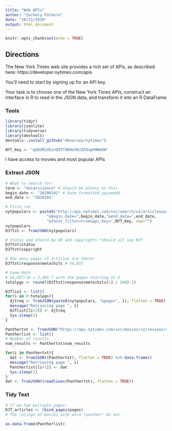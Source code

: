 ```yaml
---
title: "Web APIs"
author: "Zachary Palmore"
date: "10/21/2020"
output: html_document
---
```


```r
knitr::opts_chunk$set(echo = TRUE)
```

## Directions

The New York Times web site provides a rich set of APIs, as described here:
https://developer.nytimes.com/apis

You’ll need to start by signing up for an API key.

Your task is to choose one of the New York Times APIs, construct an interface in R to read in the JSON data, and transform it into an R DataFrame

### Tools

```r
library(tidyr)
library(jsonlite)
library(tidyverse)
library(devtools)
devtools::install_github("mkearney/nytimes")
```

```r
NYT_Key <- "qGBdM2VExnQOTf8KHm3HJZFAxphMWdUW"
```



I have access to movies and most popular APIs

### Extract JSON

```r
# What to search for:
term <- "data+science" # Should be plenty on this
begin_date <- "20200101" # Date formatted yyyymmdd
end_date <- "2020201"

# First run
nytpopulars <- paste0("http://api.nytimes.com/svc/search/v2/articlesearch.json?q=",term,
                  "&begin_date=",begin_date,"&end_date=",end_date,
                  "&facet_filter=true&api-key=",NYT_Key, sep="")
nytpopulars
DJTtxt <- fromJSON(nytpopulars)

# Status and should be OK and copyrights *should all say NYT 
DJTtxt$status
DJTtxt$copyright

# How many pages of articles are there?
DJTtxt$response$meta$hits # 54,857

# Some Math
# 54,857/10 = 5,485.7 with the pages starting at 0
totalpgs <- round((DJTtxt$response$meta$hits[1] / 100)-1) 
```


```r
DJTlist <- list()
for(i in 0:totalpgs){
  djtreq <- fromJSON(paste0(nytpopulars, "&page=", i), flatten = TRUE) %>% data.frame() 
  message("Retrieving page ", i)
  DJTlist[[i+1]] <- djtreq
  Sys.sleep(2) 
}
```


```r
Panthertxt <- fromJSON("https://api.nytimes.com/svc/movies/v2/reviews/search.json?query=panther&api-key=qGBdM2VExnQOTf8KHm3HJZFAxphMWdUW")
Pantherlist <- list()
# Number of results
num_results <- Panthertxt$num_results

for(i in Panthertxt){
  dat <- fromJSON((Panthertxt), flatten = TRUE) %>% data.frame() 
  message("Retrieving page ", i)
  Pantherlist[[i+1]] <- dat
  Sys.sleep(1) 
}
dat <- fromJSON((readlines(Panthertxt), flatten = TRUE))
```


### Tidy Text



```r
# If we had multiple pages:
DJT_articles <- rbind_pages(pages)
# The ratings of movies with word "panther" do not
```


```r
as.data.frame(Pantherlist)
```




